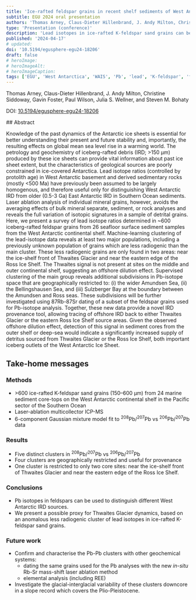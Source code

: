 ```yaml
---
title: 'Ice-rafted feldspar grains in recent shelf sediments of West Antarctica: provenance pathways via lead isotope compositions'
subtitle: EGU 2024 oral presentation
authors: 'Thomas Arney, Claus-Dieter Hillenbrand, J. Andy Milton, Christine Siddoway, Gavin Foster, Paul Wilson, Julia S. Wellner, and Steven M. Bohaty' 
type: 'Presentation (conference)'
description: 'Lead isotopes in ice-rafted K-feldspar sand grains can be used to distinguish different West Antarctic IRD sources. One anomalous less radiogenic cluster provides a possible proxy for Thwaites Glacier dynamics.'
published: '2024-04-17'
# updated: 
doi: '10.5194/egusphere-egu24-18206'
draft: false
# heroImage:
# heroImageAlt: 
# heroImageCaption: 
tags: ['EGU', 'West Antarctica', 'WAIS', 'Pb', 'lead', 'K-feldspar', 'feldspar', 'Kfs', 'Thwaites']
---
```


Thomas Arney, Claus-Dieter Hillenbrand, J. Andy Milton, Christine Siddoway, Gavin Foster, Paul Wilson, Julia S. Wellner, and Steven M. Bohaty

DOI: [10.5194/egusphere-egu24-18206](https://doi.org/10.5194/egusphere-egu24-18206)


<InfoBox>
## Abstract

Knowledge of the past dynamics of the Antarctic ice sheets is essential for better understanding their present and future stability and, importantly, the resulting effects on global mean sea level rise in a warming world. The petrology and geochemistry of iceberg-rafted debris (IRD; >150 μm) produced by these ice sheets can provide vital information about past ice sheet extent, but the characteristics of geological sources are poorly constrained in ice-covered Antarctica. Lead isotope ratios (controlled by protolith age) in West Antarctic basement and derived sedimentary rocks (mostly \<500 Ma) have previously been assumed to be largely homogenous, and therefore useful only for distinguishing West Antarctic IRD from older (0.5-3 Ga) East Antarctic IRD in Southern Ocean sediments. Laser ablation analysis of individual mineral grains, however, avoids the averaging effects of bulk mineral separate, sediment, or rock analyses and reveals the full variation of isotopic signatures in a sample of detrital grains. Here, we present a survey of lead isotope ratios determined in ~600 iceberg-rafted feldspar grains from 26 seafloor surface sediment samples from the West Antarctic continental shelf. Machine-learning clustering of the lead-isotope data reveals at least two major populations, including a previously unknown population of grains which are less radiogenic than the main cluster. These less radiogenic grains are only found in two areas: near the ice-shelf front of Thwaites Glacier and near the eastern edge of the Ross Ice Shelf. The Thwaites signal is not present at sites on the middle and outer continental shelf, suggesting an offshore dilution effect. Supervised clustering of the main group reveals additional subdivisions in Pb-isotope space that are geographically restricted to: (i) the wider Amundsen Sea, (ii) the Bellingshausen Sea, and (iii) Sulzberger Bay at the boundary between the Amundsen and Ross seas. These subdivisions will be further investigated using 87Rb-87Sr dating of a subset of the feldspar grains used for Pb-isotope analysis. Together, these new data provide a novel IRD provenance tool, allowing tracing of offshore IRD back to either Thwaites Glacier or the eastern Ross Ice Shelf source areas. Given the observed offshore dilution effect, detection of this signal in sediment cores from the outer shelf or deep-sea would indicate a significantly increased supply of detritus sourced from Thwaites Glacier or the Ross Ice Shelf, both important iceberg outlets of the West Antarctic Ice Sheet.
</InfoBox>

## Take-home messages

### Methods

- \>600 ice-rafted K-feldspar sand grains (150–600 μm) from 24 marine sediment core-tops on the West Antarctic continental shelf in the Pacific sector of the Southern Ocean
- Laser-ablation multicollector ICP-MS
- 6-component Gaussian mixture model fit to <sup>208</sup>Pb/<sup>207</sup>Pb vs <sup>206</sup>Pb/<sup>207</sup>Pb data

### Results

- Five distinct clusters in <sup>208</sup>Pb/<sup>207</sup>Pb vs <sup>206</sup>Pb/<sup>207</sup>Pb
- Four clusters are geographically restricted and useful for provenance
- One cluster is restricted to only two core sites: near the ice-shelf front of Thwaites Glacier and near the eastern edge of the Ross Ice Shelf.

### Conclusions

- Pb isotopes in feldspars can be used to distinguish different West Antarctic IRD sources.
- We present a possible proxy for Thwaites Glacier dynamics, based on an anomalous less radiogenic cluster of lead isotopes in ice-rafted K-feldspar sand grains.


### Future work

- Confirm and characterise the Pb-Pb clusters with other geochemical systems:
  - dating the same grains used for the Pb analyses with the new *in-situ* Rb-Sr mass-shift laser ablation method
  - elemental analysis (including REE)
- Investigate the glacial-interglacial variability of these clusters downcore in a slope record which covers the Plio-Pleistocene.



